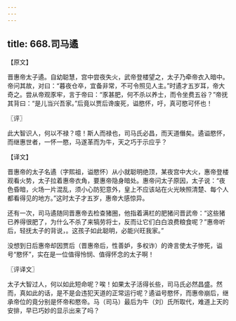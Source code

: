 ```yaml
---
---
---
```

title: 668.司马遹
---



【原文】

晋惠帝太子遹。自幼聪慧，宫中尝夜失火，武帝登楼望之，太子乃牵帝衣入暗中。帝问其故，对曰：“暮夜仓卒，宜备非常，不可令照见人主。”时遹才五岁耳，帝大奇之。尝从帝观豕牢，言于帝曰：“豕甚肥，何不杀以养士，而令坐费五谷？”帝抚其背曰：“是儿当兴吾家。”后竟以贾后谗废死，谥愍怀，吁，真可愍可怀也！

〖评〗

此大智识人，何以不禄？噫！斯人而禄也，司马氏必昌，而天道僭矣。遹谥愍怀，而继惠世者，一怀一愍，马遂革而为牛，天之巧于示应乎？

【译文】

晋惠帝的太子名遹（字熙祖，谥愍怀）从小就聪明绝顶，某夜宫中大火，惠帝登楼观看火势，太子拉着惠帝衣角，要惠帝隐身暗处。惠帝问太子原因，太子说：“夜色昏暗，火场一片混乱，须小心防犯意外，皇上不应该站在火光映照清楚、每个人都看得见的地方。”这时太子才五岁，惠帝大感惊异。

还有一次，司马遹随同晋惠帝去检查猪圈，他指着满栏的肥猪问晋武帝：“这些猪已养得很肥了，为什么不杀了来犒劳将士，反而让它们白白浪费粮食呢？”惠帝听后，轻抚太子的背说，。这孩子如此聪明，必能兴旺我家。”

没想到日后惠帝却因贾后（晋惠帝后，性善妒，多权诈）的谗言使太子惨死，谥号“愍怀”，实在是一位值得怜悯、值得怀念的太子啊！

〖评译文〗

太子大智过人，何以如此短命呢？唉！如果太子活得长些，司马氏必然昌盛。然而，真如此的话，是不是会违犯天道的正常运行呢？遹谥号愍怀，而惠帝崩后，继承帝位的竟分别是怀帝和愍帝。马（司马）最后为牛（刘）氏所取代，难道上天的安排，早已巧妙的显示出来了吗？